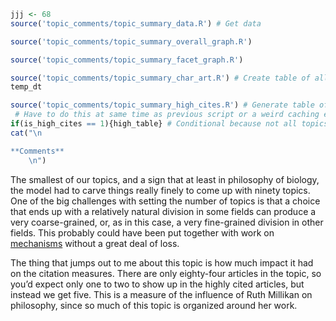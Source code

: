 ```r
jjj <- 68
source('topic_comments/topic_summary_data.R') # Get data
```

```r
source('topic_comments/topic_summary_overall_graph.R')
```

```r
source('topic_comments/topic_summary_facet_graph.R')
```

```r
source('topic_comments/topic_summary_char_art.R') # Create table of all articles in topic
temp_dt
```

```r
source('topic_comments/topic_summary_high_cites.R') # Generate table of highly cited articles. 
 # Have to do this at same time as previous script or a weird caching error occurs.
if(is_high_cites == 1){high_table} # Conditional because not all topics have high cites
cat("\n

**Comments**
	\n")
```

The smallest of our topics, and a sign that at least in philosophy of biology, the model had to carve things really finely to come up with ninety topics. One of the big challenges with setting the number of topics is that a choice that ends up with a relatively natural division in some fields can produce a very coarse-grained, or, as in this case, a very fine-grained division in other fields. This probably could have been put together with work on [mechanisms](#topic18) without a great deal of loss.

The thing that jumps out to me about this topic is how much impact it had on the citation measures. There are only eighty-four articles in the topic, so you'd expect only one to two to show up in the highly cited articles, but instead we get five. This is a measure of the influence of Ruth Millikan on philosophy, since so much of this topic is organized around her work.